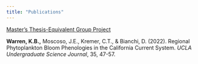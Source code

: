 ```yaml
---
title: "Publications"
---
```


[Master's Thesis-Equivalent Group Project](https://bren.ucsb.edu/projects/evaluating-biodiversity-implications-nature-based-carbon-credits)

**Warren, K.B.,** Moscoso, J.E., Kremer, C.T., & Bianchi, D. (2022). Regional Phytoplankton Bloom Phenologies in the California Current System. *UCLA Undergraduate Science Journal*, 35, 47-57.
